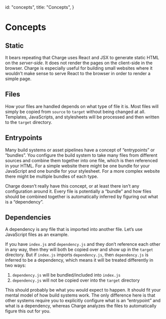 
  id: "concepts",
  title: "Concepts",
}


# Concepts

## Static

It bears repeating that Charge uses React and JSX to generate static HTML on the _server-side_. It does not render the pages on the client-side in the browser. Charge is especially useful for building small websites where it wouldn’t make sense to serve React to the browser in order to render a simple page.

## Files

How your files are handled depends on what type of file it is. Most files will simply be copied from `source` to `target` without being changed at all. Templates, JavaScripts, and stylesheets will be processed and then written to the `target` directory.

## Entrypoints

Many build systems or asset pipelines have a concept of “entrypoints” or “bundles”. You configure the build system to take many files from different sources and combine them together into one file, which is then referenced in your HTML. For a simple website there might be one bundle for your JavaScript and one bundle for your stylesheet. For a more complex website there might be multiple bundles of each type.

Charge doesn’t really have this concept, or at least there isn’t any configuration around it. Every file is potentially a “bundle” and how files should be combined together is automatically inferred by figuring out what is a “dependency”.

## Dependencies

A dependency is any file that is imported into another file. Let’s use JavaScript files as an example.

If you have `index.js` and `dependency.js` and they don’t reference each other in any way, then they will both be copied over and show up in the `target` directory. But if `index.js` imports `dependency.js`, then `dependency.js` is inferred to be a dependency, which means it will be treated differently in two ways:

1.  `dependency.js` will be bundled/included into `index.js`
2.  `dependency.js` will not be copied over into the `target` directory

This should probably be what you would expect to happen. It should fit your mental model of how build systems work. The only difference here is that other systems require you to explicitly configure what is an “entrypoint” and what is a dependency, whereas Charge analyzes the files to automatically figure this out for you.
